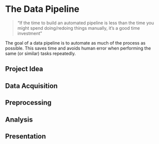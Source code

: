 # The Data Pipeline

> "If the time to build an automated pipeline is less than the time you might spend doing/redoing things manually, it's a good time investment"

The goal of a data pipeline is to automate as much of the process as possible.
This saves time and avoids human error when performing the same (or similar) tasks repeatedly. 

## Project Idea

## Data Acquisition

## Preprocessing

## Analysis

## Presentation

